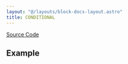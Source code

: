 ```yaml
---
layout: "@/layouts/block-docs-layout.astro"
title: CONDITIONAL
---
```



<PythonDocsDisplay docstring={docstring} />

[Source Code](https://github.com/flojoy-ai/blocks/blob/main/blocks/LOGIC_GATES/CONDITIONALS/CONDITIONAL/CONDITIONAL.py)

## Example
